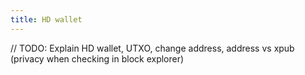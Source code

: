 ```yaml
---
title: HD wallet
---
```


// TODO: Explain HD wallet, UTXO, change address, address vs xpub (privacy when checking in block explorer)
